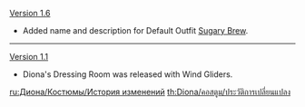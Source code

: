{{Change History/Header}}
[[Version 1.6]]
* Added name and description for Default Outfit [[Sugary Brew]].
----
[[Version 1.1]]
* Diona's Dressing Room was released with Wind Gliders.
<noinclude>
[[ru:Диона/Костюмы/История изменений]]
[[th:Diona/คอสตูม/ประวัติการเปลี่ยนแปลง]]
</noinclude>